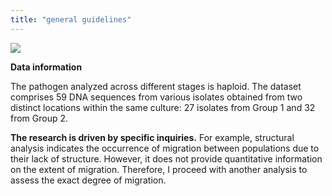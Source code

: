 ```yaml
---
title: "general guidelines"
---
```


![](guia.jpg){fig-align="center"}

**Data information**

The pathogen analyzed across different stages is haploid. The dataset comprises 59 DNA sequences from various isolates obtained from two distinct locations within the same culture: 27 isolates from Group 1 and 32 from Group 2.

**The research is driven by specific inquiries.** For example, structural analysis indicates the occurrence of migration between populations due to their lack of structure. However, it does not provide quantitative information on the extent of migration. Therefore, I proceed with another analysis to assess the exact degree of migration.
